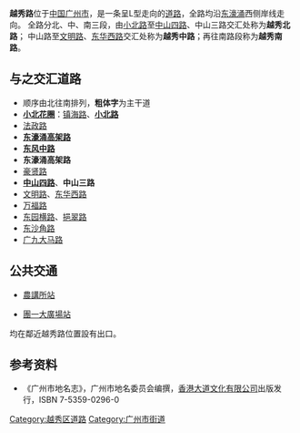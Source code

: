{{Infobox Guangzhou Road
|中文道路名称=越 秀 路
|道路名称拼音= Yuexiu Lu
|图片=
|图片说明=
|道路属性=城市支路
|道路总长度= 1.823
|道路宽度= 7～14
|车速限制=
|行车线数量=[[东风路_(广州)|东风中路]]以北双向2[[车道|车道]]，<br />其余路段双向4车道
|所在地区=[[广州市|广州市]][[越秀区|越秀区]]
|起点=北起[[小北路|小北路]]
|终点=南偏东至[[广九大马路|广九大马路]]
|道路命名日期= 1918年
|命名缘由= '''越秀北、中路'''：连接[[越秀山|越秀山]]<br />和邻近越秀坊；<br />'''越秀南路'''：在越秀中路之南
|道路旧名= 
|道路动工日期= [[明朝|明]]、[[清朝|清]]时期越秀北、<br />越秀中路原为[[广州城|广州城]]东边的[[城墙|城墙]]，<br />1918、1919年拆除城墙建路，<br />越秀南路1918年扩建成路
|通车日期=
|路段主要建筑=[[广东实验中学|广东实验中学]]、[[广东省博物馆|广东省博物馆]]、<br />[[中华全国总工会旧址_(广州)|中华全国总工会旧址]]、[[越秀南客运站|越秀南客运站]]、<br />[[广州地铁|地铁]][[广州地铁6号线|6号线]][[团一大广场站|团一大广场站]]
}}
'''越秀路'''位于[[中华人民共和国|中国]][[广州市|广州市]]，是一条呈L型走向的[[道路|道路]]，全路均沿[[东濠涌|东濠涌]]西侧岸线走向。
全路分北、中、南三段，由[[小北路|小北路]]至[[中山路_(广州)|中山四路]]、中山三路交汇处称为'''越秀北路'''；
中山路至[[文明路_(广州)|文明路]]、[[东华西路|东华西路]]交汇处称为'''越秀中路'''；再往南路段称为'''越秀南路'''。

==与之交汇道路==
*顺序由北往南排列，'''粗体字'''为主干道
*'''[[小北花圈|小北花圈]]'''：[[镇海路|镇海路]]、'''[[小北路|小北路]]'''
*[[法政路|法政路]]
*'''[[东濠涌高架路|东濠涌高架路]]'''
*'''[[东风路_(广州)|东风中路]]'''
*'''东濠涌高架路'''
*[[豪贤路|豪贤路]]
*'''[[中山路_(广州)|中山四路]]'''、'''中山三路'''
*[[文明路_(广州)|文明路]]、[[东华西路|东华西路]]
*[[万福路|万福路]]
*[[东园横路|东园横路]]、[[挹翠路|挹翠路]]
*[[东沙角路|东沙角路]]
*[[广九大马路|广九大马路]]
==公共交通==
*{{廣州地鐵路線鏈接|1|SL}}[[農講所站|農講所站]]
*{{廣州地鐵路線鏈接|6|SL}}[[團一大廣場站|團一大廣場站]]
均在鄰近越秀路位置設有出口。

==参考资料==
*《广州市地名志》，广州市地名委员会编撰，[[香港大道文化有限公司|香港大道文化有限公司]]出版发行，ISBN 7-5359-0296-0

[[Category:越秀区道路|Category:越秀区道路]]
[[Category:广州市街道|Category:广州市街道]]
{{GZ-stub}}